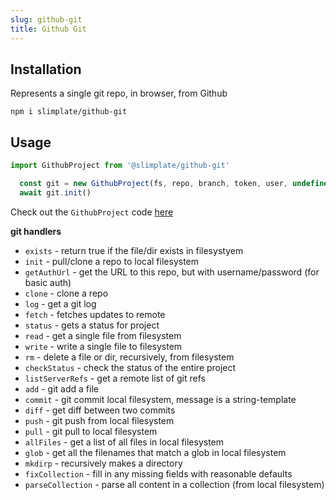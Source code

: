 ```yaml
---
slug: github-git
title: Github Git
---
```


## Installation

Represents a single git repo, in browser, from Github 

```npm
npm i slimplate/github-git
```

## Usage
```jsx
import GithubProject from '@slimplate/github-git'
```
  
```jsx
  const git = new GithubProject(fs, repo, branch, token, user, undefined, corsProxy)
  await git.init()
```
  Check out the `GithubProject` code [here](https://github.com/slimplate/slimplate/blob/main/packages/github-git/src/index.js)

**git handlers** 
  * `exists` - return true if the file/dir exists in filesystyem
  * `init` - pull/clone a repo to local filesystem
  * `getAuthUrl` - get the URL to this repo, but with username/password (for basic auth)
  * `clone` - clone a repo
  * `log` - get a git log
  * `fetch` - fetches updates to remote
  * `status` - gets a status for project
  * `read` - get a single file from filesystem
  * `write` - write a single file to filesystem
  * `rm` - delete a file or dir, recursively, from filesystem
  * `checkStatus` - check the status of the entire project
  * `listServerRefs` - get a remote list of git refs
  * `add` - git add a file
  * `commit` - git commit local filesystem, message is a string-template
  * `diff` - get diff between two commits
  * `push` - git push from local filesystem
  * `pull` - git pull to local filesystem
  * `allFiles` - get a list of all files in local filesystem
  * `glob` - get all the filenames that match a glob in local filesystem
  * `mkdirp` - recursively makes a directory
  * `fixCollection` - fill in any missing fields with reasonable defaults
  * `parseCollection` - parse all content in a collection (from local filesystem)
